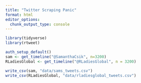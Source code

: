 ```yaml
---
title: "Twitter Scraping Panic"
format: html
editor_options: 
  chunk_output_type: console
---
```


```r
library(tidyverse)
library(rtweet)

auth_setup_default()
sam <- get_timeline("@SamanthaCsik", n=3200)
RLadiesGlobal <- get_timeline("@RLadiesGlobal", n = 3200)

write_csv(sam, "data/sams_tweets.csv")
write_csv(RLadiesGlobal, "data/rladiesglobal_tweets.csv")
```
